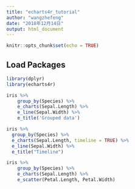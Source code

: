 ---
title: "echarts4r_tutorial"
author: "wangzhefeng"
date: "2018年12月14日"
output: html_document
---

```{r setup, include=FALSE}
knitr::opts_chunk$set(echo = TRUE)
```

## Load Packages

```{r}
library(dplyr)
library(echarts4r)
```

```{r}
iris %>%
    group_by(Species) %>%
    e_charts(Sepal.Length) %>%
    e_line(Sepal.Width) %>%
    e_title('Grouped data')
```

```{r, eval = FALSE}
iris %>% 
  group_by(Species) %>% 
  e_charts(Sepal.Length, timeline = TRUE) %>% 
  e_line(Sepal.Width) %>% 
  e_title("Timeline")
```

```{r}
iris %>%
    group_by(Species) %>%
    e_charts(Sepal.Length) %>%
    e_scatter(Petal.Length, Petal.Width)
```

